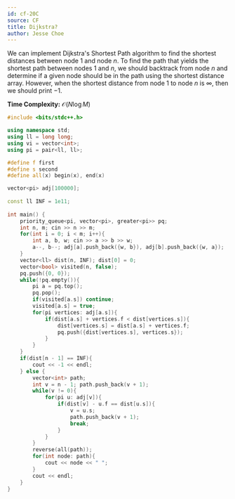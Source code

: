 ```yaml
---
id: cf-20C
source: CF
title: Dijkstra?
author: Jesse Choe
---
```


We can implement Dijkstra's Shortest Path algorithm to find the shortest distances between node $1$ and node $n$. To find the path that yields the shortest path between nodes $1$ and $n$, we should backtrack from node $n$ and determine if a given node should be in the path using the shortest distance array. However, when the shortest distance from node 1 to node $n$ is $\infty$, then we should print $-1$. 

**Time Complexity:** $\mathcal{O}(N\log M)$

<LanguageSection>
<CPPSection>

```cpp
#include <bits/stdc++.h>

using namespace std;
using ll = long long;
using vi = vector<int>;
using pi = pair<ll, ll>;

#define f first
#define s second
#define all(x) begin(x), end(x)

vector<pi> adj[100000];
 
const ll INF = 1e11;
	
int main() {
	priority_queue<pi, vector<pi>, greater<pi>> pq;
	int n, m; cin >> n >> m;
	for(int i = 0; i < m; i++){
		int a, b, w; cin >> a >> b >> w;
		a--, b--; adj[a].push_back({w, b}), adj[b].push_back({w, a});
	}
	vector<ll> dist(n, INF); dist[0] = 0;
	vector<bool> visited(n, false);
	pq.push({0, 0});
	while(!pq.empty()){
		pi a = pq.top();
		pq.pop();
		if(visited[a.s]) continue;
		visited[a.s] = true;
		for(pi vertices: adj[a.s]){
			if(dist[a.s] + vertices.f < dist[vertices.s]){
				dist[vertices.s] = dist[a.s] + vertices.f;
				pq.push({dist[vertices.s], vertices.s});
			}
		}
	}
	if(dist[n - 1] == INF){
		cout << -1 << endl;
	} else {
		vector<int> path; 
		int v = n - 1; path.push_back(v + 1);
		while(v != 0){
			for(pi u: adj[v]){
				if(dist[v] - u.f == dist[u.s]){
					v = u.s;
					path.push_back(v + 1);
					break;
				}
			}
		}
		reverse(all(path));
		for(int node: path){
			cout << node << " ";
		}
		cout << endl;
	}
}
```

</CPPSection>

</LanguageSection>
